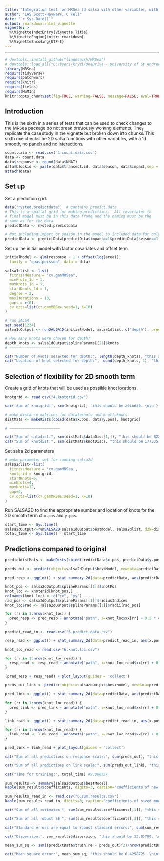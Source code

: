 ```yaml
---
title: "Integration test for MRSea 2d salsa with other variables, with 1d smooth, no panels, no interactions"
author: "LAS Scott-Hayward, C Fell"
date: "`r Sys.Date()`"
output: rmarkdown::html_vignette
vignette: >
  %\VignetteIndexEntry{Vignette Title}
  %\VignetteEngine{knitr::rmarkdown}
  %\VignetteEncoding{UTF-8}
---
```



-------

```r
# devtools::install_github("lindesaysh/MRSea")
# devtools::load_all("C:/Users/kryzi/OneDrive - University of St Andrews/PhD/Code/MRsea")
library(MRSea)
require(tidyverse)
require(patchwork)
require(knitr)
require(fields)
require(MuMIn)
knitr::opts_chunk$set(fig=TRUE, warning=FALSE, message=FALSE, eval=TRUE, comment = '')
```

## Introduction
This is the sixth in a series of tests that can be used to check changes to the MRSea package do not break previously working elements. They replicate the case study in the vignette but broken down into chunks. This sixth one checks the 2D salsa functions with other variables, with a 1d smooth, no panels and no interactions.

```r
count.data <- read.csv("1.count.data.csv")
data <- count.data
data$response <- round(data$NHAT)
data$blockid <- paste(data$transect.id, data$season, data$impact,sep = "")
attach(data)
```

## Set up

Set a prediction grid.  

```r
data("nysted.predictdata")  # contains predict.data
# This is a spatial grid for making predictions.  All covariates in 
# final model must be in this data frame and the naming must be the 
# same as for the data
predictData <- nysted.predictdata

# Not including impact or season in the model so included data for only one impact and season, impact = 1 and season = 1 has highest count
predictData <- predictData[predictData$impact==1&predictData$season==1,]


```

Set up the initial model with factor covariates and offset term
```r
initialModel <- glm(response ~ 1 + offset(log(area)), 
  family = "quasipoisson", data = data)

```


```r

salsa1dlist <- list(
  fitnessMeasure = "cv.gamMRSea", 
  minKnots_1d = 2,
  maxKnots_1d = 5, 
  startKnots_1d = 1, 
  degree = 2, 
  maxIterations = 10, 
  gaps = c(0), 
  cv.opts=list(cv.gamMRSea.seed=1, K=10)
)

```


```r
# run SALSA
set.seed(1234)
salsa1dOutput <- runSALSA1D(initialModel, salsa1dlist, c("depth"), predictionData=predictData, datain=data,removal=TRUE)
```

```r
# How many knots were chosen for depth?
depth_knots <- salsa1dOutput$splineParams[[2]]$knots
# ~~~~~~~~~~~~~~~~~~~~~~~

cat("Number of knots selected for depth:", length(depth_knots), "this should be 1. \n\n")
cat("Location of knot selected for depth:", round(depth_knots, 4), "this should be -12.212. \n\n")

```

## Selection of flexibility for 2D smooth term

Create a grid of knots that will be used as possible knot locations.


```r

knotgrid <- read.csv("4.knotgrid.csv")

```

```r

cat("Sum of knotgrid:", sum(knotgrid), "this should be 2018630. \n\n")

```


```r
# make distance matrices for datatoknots and knottoknots
distMats <- makeDists(cbind(data$x.pos, data$y.pos), knotgrid)

# ~~~~~~~~~~~~~~~~~~~~~~~

```


```r

cat("Sum of datadist:", sum(distMats$dataDist[1,]), "this should be 8224.849. \n\n")
cat("Sum of knotdist:", sum(distMats$knotDist), "this should be 1775357. \n\n")

```

Set salsa 2d parameters

```r
# make parameter set for running salsa2d
salsa2dlist<-list(
  fitnessMeasure = 'cv.gamMRSea', 
  knotgrid = knotgrid, 
  startKnots=5, 
  minKnots=4, 
  maxKnots=12, 
  gap=0, 
  cv.opts=list(cv.gamMRSea.seed=1, K=10)
)
```


Run SALSA2D to find the appropriate number and location of knots for the 2D smooth term of `x.pos` and `y.pos`.

```r

start_time <- Sys.time()
salsa2dOutput<-runSALSA2D(salsa1dOutput$bestModel, salsa2dlist, d2k=distMats$dataDist, k2k=distMats$knotDist)
total_time <- Sys.time() - start_time

```


## Predictions compared to original

```r

predictdistMats <- makeDists(cbind(predictData$x.pos, predictData$y.pos), knotgrid)

preds_out <- predict(object=salsa2dOutput$bestModel, newdata=predictData, type='response', g2k=predictdistMats$dataDist)

pred_resp <- ggplot() + stat_summary_2d(data=predictData, aes(predictData$x.pos, predictData$y.pos, z=preds_out), fun=max, binwidth=c(0.5,0.5)) + theme_bw() + scale_fill_distiller(palette = "Spectral", name="Animal Counts", limit=c(0, 7.9)) + coord_fixed(ratio = 1) + xlab("X coordinate") + ylab("Y coordinate") + ggtitle("New predictions")

knot_pos <- salsa2dOutput$splineParams[[1]]$knotPos
knot_loc <- knotgrid[knot_pos,]
colnames(knot_loc) <- c("xx", "yy")
rad_pos <- salsa2dOutput$splineParams[[1]]$radiusIndices
knot_loc$rad <- salsa2dOutput$splineParams[[1]]$radii[rad_pos]

for (rr in 1:nrow(knot_loc)) {
  pred_resp <- pred_resp + annotate("path", x=knot_loc$xx[rr] + 0.5 * cos(seq(0,2*pi,length.out=100)), y=knot_loc$yy[rr] + 0.5 * sin(seq(0,2*pi,length.out=100)))
}

predict_read_in <- read.csv("6.predict.data.csv")

resp_read <- ggplot() + stat_summary_2d(data=predict_read_in, aes(x.pos, y.pos, z=ResponsePredictions), fun=max, binwidth=c(0.5,0.5)) + theme_bw() + scale_fill_distiller(palette = "Spectral", name="Animal Counts", limit=c(0, 7.9)) + coord_fixed(ratio = 1) + xlab("X coordinate") + ylab("Y coordinate") + ggtitle("Saved predictions")

knot_loc_read <- read.csv("6.knot.loc.csv")

for (rr in 1:nrow(knot_loc_read)) {
  resp_read <- resp_read + annotate("path", x=knot_loc_read$xx[rr] + 0.5 * cos(seq(0,2*pi,length.out=100)), y=knot_loc_read$yy[rr] + 0.5 * sin(seq(0,2*pi,length.out=100)))
}

(pred_resp + resp_read) + plot_layout(guides = 'collect')

```


```r

preds_out_link <- predict(object=salsa2dOutput$bestModel, newdata=predictData, type='link', g2k=predictdistMats$dataDist)

pred_link <- ggplot() + stat_summary_2d(data=predictData, aes(predictData$x.pos, predictData$y.pos, z=preds_out_link), fun=max, binwidth=c(0.5,0.5)) + theme_bw() + scale_fill_distiller(palette = "Spectral", name="Nhat on link scale", limit=c(-10.3, 3.5)) + coord_fixed(ratio = 1) + xlab("X coordinate") + ylab("Y coordinate") + ggtitle("New predictions")

for (rr in 1:nrow(knot_loc_read)) {
  pred_link <- pred_link + annotate("path", x=knot_loc_read$xx[rr] + 0.5 * cos(seq(0,2*pi,length.out=100)), y=knot_loc_read$yy[rr] + 0.5 * sin(seq(0,2*pi,length.out=100)))
}

link_read <- ggplot() + stat_summary_2d(data=predict_read_in, aes(x.pos, y.pos, z=LinkPredictions), fun=max, binwidth=c(0.5,0.5)) + theme_bw() + scale_fill_distiller(palette = "Spectral", name="Nhat on link scale", limit=c(-10.3, 3.5)) + coord_fixed(ratio = 1) + xlab("X coordinate") + ylab("Y coordinate") + ggtitle("Saved predictions")

for (rr in 1:nrow(knot_loc_read)) {
  link_read <- link_read + annotate("path", x=knot_loc_read$xx[rr] + 0.5 * cos(seq(0,2*pi,length.out=100)), y=knot_loc_read$yy[rr] + 0.5 * sin(seq(0,2*pi,length.out=100)))
}

pred_link + link_read + plot_layout(guides = 'collect')

```




```r

cat("Sum of all predictions on response scale:", sum(preds_out), "this should be 17472. \n\n")

cat("Sum of all predictions on link scale:", sum(preds_out_link), "this should be -65738.33. \n\n")

cat("Time for training:", total_time) #9.006237

```


```r
sum_results <- summary(salsa2dOutput$bestModel)
kable(sum_results$coefficients, digits=3, caption="coefficients of new model")

```

```r
sum_results_read_in <- read.csv("6.sum.results.csv")
kable(sum_results_read_in, digits=3, caption="coefficients of saved model")

```



```r

cat("Sum of all estimates:", sum(sum_results$coefficients[,1]), "this should be -1.929935. \n\n")

cat("Sum of all robust SE:", sum(sum_results$coefficients[,3]), "this should be 55.14092. \n\n")

cat("Standard errors are equal to robust standard errors:", sum(sum_results$coefficients[,2])==sum(sum_results$coefficients[,3]), "\n\n")

cat("Dispersion:", sum_results$dispersion, "this should be 35.85788. \n\n")

```


```r

mean_sum_sq <- sum((predictData$truth.re - preds_out)^2)/nrow(predictData)

cat("Mean square error:", mean_sum_sq, "this should be 0.4298723. \n\n")

```



